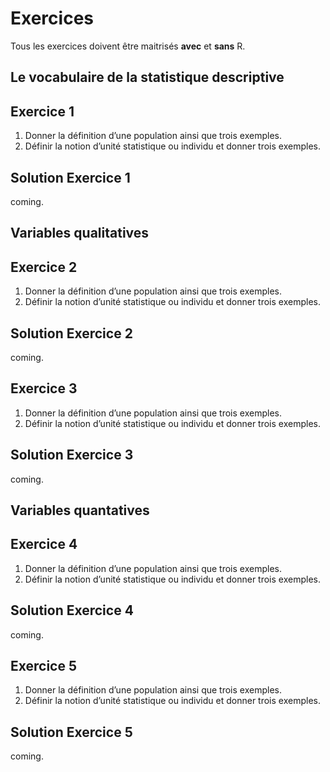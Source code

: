 # Exercices {.unnumbered}

::: callout-important
Tous les exercices doivent être maitrisés **avec** et **sans** R.
:::

## Le vocabulaire de la statistique descriptive

::: {.callout-note icon=false}
## Exercice 1
1. Donner la définition d'une population ainsi que trois exemples.
2. Définir la notion d'unité statistique ou individu et donner trois exemples.
:::

::: {.callout-tip collapse="true"}
## Solution Exercice 1
coming.
:::

## Variables qualitatives

::: {.callout-note icon=false}
## Exercice 2
1. Donner la définition d'une population ainsi que trois exemples.
2. Définir la notion d'unité statistique ou individu et donner trois exemples.
:::

::: {.callout-tip collapse="true"}
## Solution Exercice 2
coming.
:::

::: {.callout-note icon=false}
## Exercice 3
1. Donner la définition d'une population ainsi que trois exemples.
2. Définir la notion d'unité statistique ou individu et donner trois exemples.
:::

::: {.callout-tip collapse="true"}
## Solution Exercice 3
coming.
:::

## Variables quantatives

::: {.callout-note icon=false}
## Exercice 4
1. Donner la définition d'une population ainsi que trois exemples.
2. Définir la notion d'unité statistique ou individu et donner trois exemples.
:::

::: {.callout-tip collapse="true"}
## Solution Exercice 4
coming.
:::

::: {.callout-note icon=false}
## Exercice 5
1. Donner la définition d'une population ainsi que trois exemples.
2. Définir la notion d'unité statistique ou individu et donner trois exemples.
:::

::: {.callout-tip collapse="true"}
## Solution Exercice 5
coming.
:::